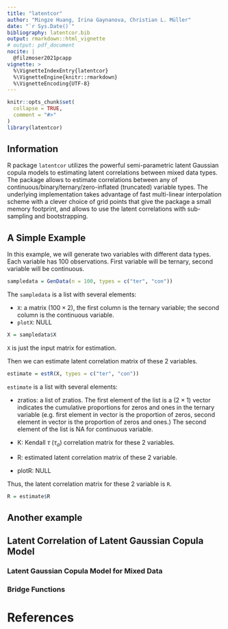 ```yaml
---
title: "latentcor"
author: "Mingze Huang, Irina Gaynanova, Christian L. Müller"
date: "`r Sys.Date()`"
bibliography: latentcor.bib
output: rmarkdown::html_vignette
# output: pdf_document
nocite: |
  @filzmoser2021pcapp
vignette: >
  %\VignetteIndexEntry{latentcor}
  %\VignetteEngine{knitr::rmarkdown}
  %\VignetteEncoding{UTF-8}
---
```


```r
knitr::opts_chunk$set(
  collapse = TRUE,
  comment = "#>"
)
library(latentcor)
```


## Information

R package `latentcor` utilizes the powerful semi-parametric latent Gaussian copula models to estimating latent correlations between mixed data types. The package allows to estimate correlations between any of continuous/binary/ternary/zero-inflated (truncated) variable types. The underlying implementation takes advantage of fast multi-linear interpolation scheme with a clever choice of grid points that give the package a small memory footprint, and allows to use the latent correlations with sub-sampling and bootstrapping.

## A Simple Example

In this example, we will generate two variables with different data types. Each variable has 100 observations. First variable will be ternary, second variable will be continuous.

```r
sampledata = GenData(n = 100, types = c("ter", "con"))
```

The `sampledata` is a list with several elements:

  - `X`: a matrix ($100\times 2$), the first column is the ternary variable; the second column is the continuous variable.
  - `plotX`: NULL

```r
X = sampledata$X
```

`X` is just the input matrix for estimation.

Then we can estimate latent correlation matrix of these 2 variables.

```r
estimate = estR(X, types = c("ter", "con"))
```

`estimate` is a list with several elements:

  - zratios: a list of zratios. The first element of the list is a ($2\times1$) vector indicates the cumulative proportions for zeros and ones in the ternary variable (e.g. first element in vector is the proportion of zeros, second element in vector is the proportion of zeros and ones.) The second element of the list is NA for continuous variable.
  
  - K: Kendall $\tau$ ($\tau_{a}$) correlation matrix for these 2 variables.
  
  - R: estimated latent correlation matrix of these 2 variable.
  
  - plotR: NULL

Thus, the latent correlation matrix for these 2 variable is `R`.

```r
R = estimate$R
```

## Another example

## Latent Correlation of Latent Gaussian Copula Model

### Latent Gaussian Copula Model for Mixed Data

### Bridge Functions


# References


